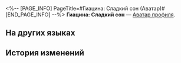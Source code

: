 <%-- [PAGE_INFO]
PageTitle=#Гиацина: Сладкий сон (Аватар)#
[END_PAGE_INFO] --%>
{{Предмет Инфобокс
|Название    = Гиацина: Сладкий сон
|id          = 200139
|Изображение = Аватар Гиацина Сладкий сон.png
|Тип         = Аватар профиля
|Инвентарь   = 
|Редкость    = 5
|Эффект      = 
|Описание    = Гиацина перед сном.
|Источник1   = [[Аватар за открытие Чести Безымянных.]]
}}
{{Описание|''«Малышка Ика уже заснула... Значит, конец истории оставим на завтра. Спокойной ночи~»''}}
'''Гиацина: Сладкий сон''' — [[Аватар профиля]].

==На других языках==
{{На других языках
|en   = Hyacine: Sweet Slumber
|zhs  = 风堇•好眠
|zht  = 風堇•好眠
|ja   = ヒアンシー・いい夢を
|ko   = 히아킨•단잠
|es   = Hyacine: Dulces sueños
|fr   = Hyacine&nbsp;: Fais de beaux rêves
|ru   = Гиацина: Сладкий сон
|th   = Hyacine - หลับฝันดี
|vi   = Hyacine: Giấc Ngủ An Lành
|de   = Hyacine: Süßer Schlummer
|id   = Hyacine: Tidur Nyenyak
|pt   = Hyacine: Doce Sono
}}

==История изменений==
{{История изменений|3.5}}